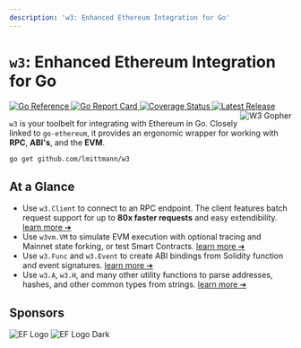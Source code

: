 ```yaml
---
description: 'w3: Enhanced Ethereum Integration for Go'
---
```


# `w3`: Enhanced Ethereum Integration for Go

<div className="flex flex-wrap gap-2 my-2">
  <a href="https://pkg.go.dev/github.com/lmittmann/w3">
    <img src="https://pkg.go.dev/badge/github.com/lmittmann/w3.svg" alt="Go Reference" />
  </a>
  <a href="https://goreportcard.com/report/github.com/lmittmann/w3">
    <img src="https://goreportcard.com/badge/github.com/lmittmann/w3" alt="Go Report Card" />
  </a>
  <a href="https://coveralls.io/github/lmittmann/w3?branch=main">
    <img src="https://coveralls.io/repos/github/lmittmann/w3/badge.svg?branch=main" alt="Coverage Status" />
  </a>
  <a href="https://github.com/lmittmann/w3/releases">
    <img src="https://img.shields.io/github/v/release/lmittmann/w3" alt="Latest Release" />
  </a>
</div>

<Image src="/gopher.png" alt="W3 Gopher" width={158} height={224} align="right" className="ml-2 md:ml-6 mb-2"/>

`w3` is your toolbelt for integrating with Ethereum in Go. Closely linked to `go‑ethereum`, it provides an ergonomic wrapper for working with **RPC**, **ABI's**, and the **EVM**.


```txt
go get github.com/lmittmann/w3
```


## At a Glance

* Use `w3.Client` to connect to an RPC endpoint. The client features batch request support for up to **80x faster requests** and easy extendibility. [learn&nbsp;more&nbsp;➔](/rpc-overview)
* Use `w3vm.VM` to simulate EVM execution with optional tracing and Mainnet state forking, or test Smart Contracts. [learn&nbsp;more&nbsp;➔](/vm-overview)
* Use `w3.Func` and `w3.Event` to create ABI bindings from Solidity function and event signatures. [learn&nbsp;more&nbsp;➔](/helper-abi)
* Use `w3.A`, `w3.H`, and many other utility functions to parse addresses, hashes, and other common types from strings. [learn&nbsp;more&nbsp;➔](/helper-utils)


## Sponsors

<div class="mt-4">
  <img src="/assets/ef-logo.svg" alt="EF Logo" class="w-full max-w-72 dark:hidden" />
  <img src="/assets/ef-logo-dark.svg" alt="EF Logo Dark" class="w-full max-w-72 hidden dark:block" />
</div>

